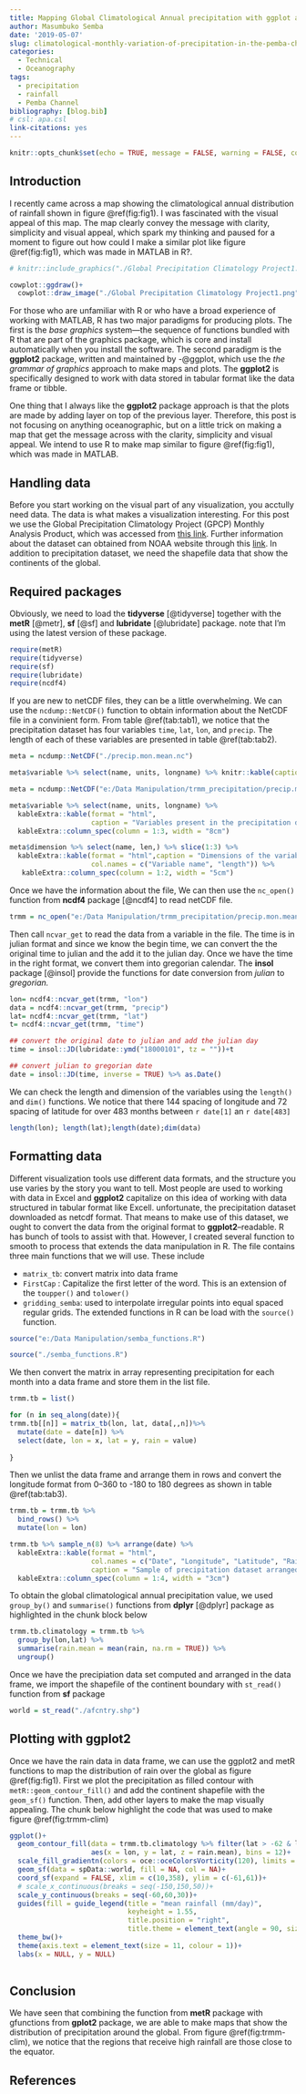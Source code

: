 ```yaml
---
title: Mapping Global Climatological Annual precipitation with ggplot and metR package in R
author: Masumbuko Semba
date: '2019-05-07'
slug: climatological-monthly-variation-of-precipitation-in-the-pemba-channel
categories:
  - Technical
  - Oceanography
tags:
  - precipitation
  - rainfall
  - Pemba Channel
bibliography: [blog.bib]
# csl: apa.csl
link-citations: yes
---
```




```r
knitr::opts_chunk$set(echo = TRUE, message = FALSE, warning = FALSE, comment = "")
```

## Introduction

I recently came across a map showing the climatological annual distribution of rainfall shown in figure \@ref(fig:fig1). I was fascinated with the visual appeal of this map. The map clearly convey the message with clarity, simplicity and visual appeal, which spark my thinking and paused for a moment to figure out how could I make a similar plot like figure \@ref(fig:fig1), which was made in MATLAB in R?. 


```r

# knitr::include_graphics("./Global Precipitation Climatology Project1.png")

cowplot::ggdraw()+
  cowplot::draw_image("./Global Precipitation Climatology Project1.png")
```


For those who are unfamiliar with R or who have a broad experience of working with MATLAB, R has two major paradigms for producing plots. The first is the *base graphics* system---the sequence of functions bundled with R that are part of the graphics package, which is core and install automatically when you install the software. The second paradigm is the **ggplot2** package, written and maintained by -@ggplot, which use the *the grammar of graphics* approach to make maps and plots. The **ggplot2** is specifically designed to work with data stored in tabular format like the data frame or tibble. 

One thing that I always like the **ggplot2** package approach is that the plots are made by adding layer on top of the previous layer. Therefore, this post is not focusing on anything oceanographic, but on a little trick on making a map that get the message across with the clarity, simplicity and visual appeal. We intend to use R to make map similar to  figure \@ref(fig:fig1), which was made in MATLAB. 


## Handling data

Before you start working on the visual part of any visualization, you acctully need data. The data is what makes a visualization interesting. For this post we use the Global Precipitation Climatology Project (GPCP) Monthly Analysis Product, which was accessed from [this link](https://www.ncei.noaa.gov/data/global-precipitation-climatology-project-gpcp-monthly/access/). Further information about the dataset can obtained from NOAA website through this [link](https://www.ncdc.noaa.gov/cdr/atmospheric/precipitation-gpcp-monthly). In addition to precipitation dataset, we need the shapefile data that show the continents of the global. 


## Required packages

Obviously, we need to load the **tidyverse** [@tidyverse] together with the **metR** [@metr], **sf** [@sf] and **lubridate** [@lubridate] package. note that I'm using the latest version of these package. 

```r
require(metR)
require(tidyverse)
require(sf)
require(lubridate)
require(ncdf4)
```


If you are new to netCDF files, they can be a little overwhelming. We can use the `ncdump::NetCDF()` function to obtain information about the NetCDF file in a convinient form. From table \@ref(tab:tab1), we notice that the precipitation dataset has four variables `time`, `lat`, `lon`, and `precip`. The length of each of these variables are presented in table \@ref(tab:tab2).


```r

meta = ncdump::NetCDF("./precip.mon.mean.nc")

meta$variable %>% select(name, units, longname) %>% knitr::kable(caption = "Variables present in the precipitation dataset")
```

```r
meta = ncdump::NetCDF("e:/Data Manipulation/trmm_precipitation/precip.mon.mean.nc")

meta$variable %>% select(name, units, longname) %>%
  kableExtra::kable(format = "html", 
                    caption = "Variables present in the precipitation dataset", align = "l", col.names = c("Variable", "Units", "Long name")) %>%
  kableExtra::column_spec(column = 1:3, width = "8cm")
```



```r
meta$dimension %>% select(name, len,) %>% slice(1:3) %>% 
  kableExtra::kable(format = "html",caption = "Dimensions of the variable in the precipitation dataset ",
                    col.names = c("Variable name", "length")) %>%
   kableExtra::column_spec(column = 1:2, width = "5cm")
```

Once we have the information about the file, We can then use the `nc_open()` function from **ncdf4** package [@ncdf4] to read netCDF file. 
```r
trmm = nc_open("e:/Data Manipulation/trmm_precipitation/precip.mon.mean.nc")
```

Then call `ncvar_get` to read the data from a variable in the file. The time is in julian format and since we know the begin time, we can convert the the original time to julian and the add it to the julian day. Once we have the time in the right format, we convert them into  gregorian calendar. The **insol** package [@insol] provide the functions for date conversion from *julian* to *gregorian.*

```r

lon= ncdf4::ncvar_get(trmm, "lon")
data = ncdf4::ncvar_get(trmm, "precip")
lat= ncdf4::ncvar_get(trmm, "lat")
t= ncdf4::ncvar_get(trmm, "time")

## convert the original date to julian and add the julian day
time = insol::JD(lubridate::ymd("18000101", tz = ""))+t

## convert julian to gregorian date
date = insol::JD(time, inverse = TRUE) %>% as.Date()

```

We can check the length and dimension of the variables using the `length()` and `dim()` functions. We notice that there 144 spacing of longitude and 72 spacing of latitude for over 483 months between `r date[1]` an `r date[483]`



```r
length(lon); length(lat);length(date);dim(data)


```


## Formatting data

Different visualization tools use different data formats, and the structure you use varies by the story you want to tell. Most people are used to working with data in Excel and **ggplot2** capitalize on this idea of working with data structured in tabular format like Excell. unfortunate, the precipitation dataset downloaded as netcdf format. That means to make use of this dataset, we ought to convert the data from the original format to **ggplot2**--readable. R has bunch of tools to assist with that. However, I created several function to smooth to process that extends the data manipulation in R. The file contains three main functions that we will use. These include

+ `matrix_tb`: convert matrix into data frame
+ `FirstCap` : Capitalize the first letter of the word. This is an extension of the `toupper()` and `tolower()`
+ `gridding_semba`: used to interpolate irregular points into equal spaced regular grids. The extended functions in R can be load with the `source()` function. 


```r
source("e:/Data Manipulation/semba_functions.R")
```


```r
source("./semba_functions.R")
```


We then convert the matrix in array representing precipitation for each month into a data frame and store them in the list file. 

```r
trmm.tb = list()

for (n in seq_along(date)){
trmm.tb[[n]] = matrix_tb(lon, lat, data[,,n])%>% 
  mutate(date = date[n]) %>% 
  select(date, lon = x, lat = y, rain = value)
  
}

```

Then we unlist the data frame and arrange them in rows and convert the longitude format from 0--360 to -180 to 180 degrees as shown in table \@ref(tab:tab3). 


```r
trmm.tb = trmm.tb %>% 
  bind_rows() %>% 
  mutate(lon = lon)


```

```r

trmm.tb %>% sample_n(8) %>% arrange(date) %>% 
  kableExtra::kable(format = "html",
                    col.names = c("Date", "Longitude", "Latitude", "Rainfall"),
                    caption = "Sample of precipitation dataset arranged in data frame converted from array of matrix") %>%
  kableExtra::column_spec(column = 1:4, width = "3cm")
```

To obtain the global climatological annual precipitation value, we used `group_by()` and `summarise()` functions from **dplyr** [@dplyr] package as highlighted in the chunk block below

```r
trmm.tb.climatology = trmm.tb %>% 
  group_by(lon,lat) %>% 
  summarise(rain.mean = mean(rain, na.rm = TRUE)) %>% 
  ungroup()
```

Once we have the precipiation data set computed and arranged in the data frame, we import the shapefile of the continent boundary with `st_read()` function from **sf** package


```r

world = st_read("./afcntry.shp")
```

## Plotting with ggplot2

Once we have the rain data in data frame, we can use the ggplot2 and metR functions to map the distribution of rain over the global as figure \@ref(fig:fig1). First we plot the precipitation as filled contour with `metR::geom_contour_fill()` and add the continent shapefile with the `geom_sf()` function. Then, add other layers to make the map visually appealing. The chunk below highlight the code that was used to make figure \@ref(fig:trmm-clim)

```r

ggplot()+
  geom_contour_fill(data = trmm.tb.climatology %>% filter(lat > -62 & lat < 62), 
                    aes(x = lon, y = lat, z = rain.mean), bins = 12)+
  scale_fill_gradientn(colors = oce::oceColorsVorticity(120), limits = c(0.5,10), breaks =seq(0,11,1.5))+
  geom_sf(data = spData::world, fill = NA, col = NA)+
  coord_sf(expand = FALSE, xlim = c(10,358), ylim = c(-61,61))+
  # scale_x_continuous(breaks = seq(-150,150,50))+
  scale_y_continuous(breaks = seq(-60,60,30))+
  guides(fill = guide_legend(title = "mean rainfall (mm/day)", 
                             keyheight = 1.55,
                             title.position = "right",
                             title.theme = element_text(angle = 90, size = 12)))+
  theme_bw()+
  theme(axis.text = element_text(size = 11, colour = 1))+
  labs(x = NULL, y = NULL)
  
```

## Conclusion
We have seen that combining the function from **metR** package with gfunctions from **gplot2** package, we are able to make maps that show the distribution of precipitation around the global. From figure \@ref(fig:trmm-clim), we notice that the regions that receive high rainfall are those close to the equator. 

## References

